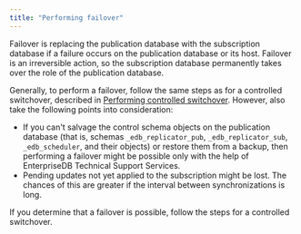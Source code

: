 ```yaml
---
title: "Performing failover"
---
```


<div id="performing_failover" class="registered_link"></div>

Failover is replacing the publication database with the subscription database if a failure occurs on the publication database or its host. Failover is an irreversible action, so the subscription database permanently takes over the role of the publication database.

Generally, to perform a failover, follow the same steps as for a controlled switchover, described in [Performing controlled switchover](06_performing_switchover/#performing_switchover). However, also take the following points into consideration:

-   If you can't salvage the control schema objects on the publication database (that is, schemas `_edb_replicator_pub`, `_edb_replicator_sub`, `_edb_scheduler`, and their objects) or restore them from a backup, then performing a failover might be possible only with the help of EnterpriseDB Technical Support Services.
-   Pending updates not yet applied to the subscription might be lost. The chances of this are greater if the interval between synchronizations is long.

If you determine that a failover is possible, follow the steps for a controlled switchover.
